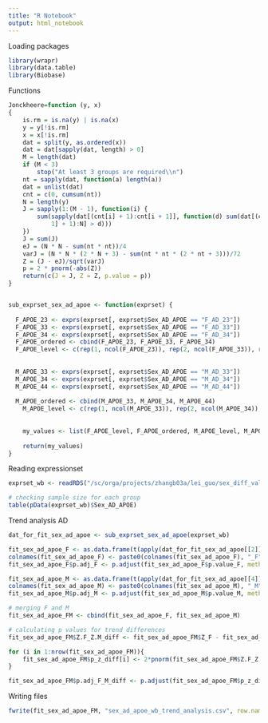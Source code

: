 ---
title: "R Notebook"
output: html_notebook
---


Loading packages
```{r Loading packages, message=FALSE, warning=FALSE}
library(wrapr)
library(data.table)
library(Biobase)
```


Functions
```{r Functions}
Jonckheere=function (y, x) 
{
    is.rm = is.na(y) | is.na(x)
    y = y[!is.rm]
    x = x[!is.rm]
    dat = split(y, as.ordered(x))
    dat = dat[sapply(dat, length) > 0]
    M = length(dat)
    if (M < 3) 
        stop("At least 3 groups are required\\n")
    nt = sapply(dat, function(a) length(a))
    dat = unlist(dat)
    cnt = c(0, cumsum(nt))
    N = length(y)
    J = sapply(1:(M - 1), function(i) {
        sum(sapply(dat[(cnt[i] + 1):cnt[i + 1]], function(d) sum(dat[(cnt[i + 
            1] + 1):N] > d)))
    })
    J = sum(J)
    eJ = (N * N - sum(nt * nt))/4
    varJ = (N * N * (2 * N + 3) - sum(nt * nt * (2 * nt + 3)))/72
    Z = (J - eJ)/sqrt(varJ)
    p = 2 * pnorm(-abs(Z))
    return(c(J = J, Z = Z, p.value = p))
}


sub_exprset_sex_ad_apoe <- function(exprset) {
	
  F_APOE_23 <- exprs(exprset[, exprset$Sex_AD_APOE == "F_AD_23"])
  F_APOE_33 <- exprs(exprset[, exprset$Sex_AD_APOE == "F_AD_33"])
  F_APOE_34 <- exprs(exprset[, exprset$Sex_AD_APOE == "F_AD_34"])
  F_APOE_ordered <- cbind(F_APOE_23, F_APOE_33, F_APOE_34)
  F_APOE_level <- c(rep(1, ncol(F_APOE_23)), rep(2, ncol(F_APOE_33)), rep(3, ncol(F_APOE_34)))
  
  
  M_APOE_33 <- exprs(exprset[, exprset$Sex_AD_APOE == "M_AD_33"])
  M_APOE_34 <- exprs(exprset[, exprset$Sex_AD_APOE == "M_AD_34"])
  M_APOE_44 <- exprs(exprset[, exprset$Sex_AD_APOE == "M_AD_44"])
  
  M_APOE_ordered <- cbind(M_APOE_33, M_APOE_34, M_APOE_44)
	M_APOE_level <- c(rep(1, ncol(M_APOE_33)), rep(2, ncol(M_APOE_34)), rep(3, ncol(M_APOE_44)))
	
	
	my_values <- list(F_APOE_level, F_APOE_ordered, M_APOE_level, M_APOE_ordered)
	
	return(my_values)
}
```


Reading expressionset
```{r Reading expressionset}
exprset_wb <- readRDS("/sc/orga/projects/zhangb03a/lei_guo/sex_diff_validation/Dongming/data/exprset_western_blot_4-16-2019.Rds")

# checking sample size for each group
table(pData(exprset_wb)$Sex_AD_APOE)
```


Trend analysis AD
```{r Trend analysis}
dat_for_fit_sex_ad_apoe <- sub_exprset_sex_ad_apoe(exprset_wb)

fit_sex_ad_apoe_F <- as.data.frame(t(apply(dat_for_fit_sex_ad_apoe[[2]], 1, function(y, x) Jonckheere(y, x=dat_for_fit_sex_ad_apoe[[1]]))))
colnames(fit_sex_ad_apoe_F) <- paste0(colnames(fit_sex_ad_apoe_F), "_F")
fit_sex_ad_apoe_F$p.adj_F <- p.adjust(fit_sex_ad_apoe_F$p.value_F, method = "BH")

fit_sex_ad_apoe_M <- as.data.frame(t(apply(dat_for_fit_sex_ad_apoe[[4]], 1, function(y, x) Jonckheere(y, x=dat_for_fit_sex_ad_apoe[[3]]))))
colnames(fit_sex_ad_apoe_M) <- paste0(colnames(fit_sex_ad_apoe_M), "_M")
fit_sex_ad_apoe_M$p.adj_M <- p.adjust(fit_sex_ad_apoe_M$p.value_M, method = "BH")

# merging F and M
fit_sex_ad_apoe_FM <- cbind(fit_sex_ad_apoe_F, fit_sex_ad_apoe_M)

# calculating p values for trend differences
fit_sex_ad_apoe_FM$Z.F_Z.M_diff <- fit_sex_ad_apoe_FM$Z_F - fit_sex_ad_apoe_FM$Z_M

for (i in 1:nrow(fit_sex_ad_apoe_FM)){
	fit_sex_ad_apoe_FM$p_z_diff[i] <- 2*pnorm(fit_sex_ad_apoe_FM$Z.F_Z.M_diff[i],lower.tail= fit_sex_ad_apoe_FM$Z.F_Z.M_diff[i] < 0)
}

fit_sex_ad_apoe_FM$p.adj_F_M_diff <- p.adjust(fit_sex_ad_apoe_FM$p_z_diff, method = "BH")
```

Writing files
```{r Writing files}
fwrite(fit_sex_ad_apoe_FM, "sex_ad_apoe_wb_trend_analysis.csv", row.names = T)
```

